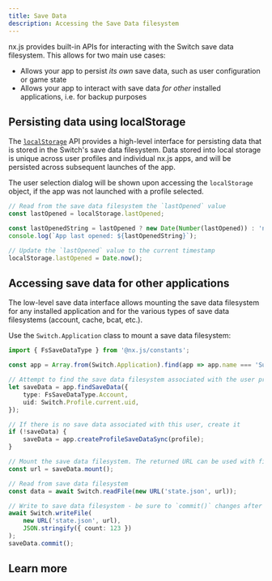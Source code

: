 ```yaml
---
title: Save Data
description: Accessing the Save Data filesystem
---
```


nx.js provides built-in APIs for interacting with the Switch save data filesystem. This allows for two main use cases:

 * Allows your app to persist _its own_ save data, such as user configuration or game state
 * Allows your app to interact with save data _for other_ installed applications, i.e. for backup purposes

## Persisting data using localStorage

The [`localStorage`](/runtime/api/variables/localStorage) API provides a high-level interface for persisting data that is stored in the Switch's save data filesystem. Data stored into local storage is unique across user profiles and individual nx.js apps, and will be persisted across subsequent launches of the app.

The user selection dialog will be shown upon accessing the `localStorage` object, if the app was not launched with a profile selected.

```typescript
// Read from the save data filesystem the `lastOpened` value
const lastOpened = localStorage.lastOpened;

const lastOpenedString = lastOpened ? new Date(Number(lastOpened)) : 'never';
console.log(`App last opened: ${lastOpenedString}`);

// Update the `lastOpened` value to the current timestamp
localStorage.lastOpened = Date.now();
```

## Accessing save data for other applications

The low-level save data interface allows mounting the save data filesystem for any installed application and for the various types of save data filesystems (account, cache, bcat, etc.).

Use the `Switch.Application` class to mount a save data filesystem:

```typescript
import { FsSaveDataType } from '@nx.js/constants';

const app = Array.from(Switch.Application).find(app => app.name === 'Super Mario 64');

// Attempt to find the save data filesystem associated with the user profile and current app
let saveData = app.findSaveData({
    type: FsSaveDataType.Account,
    uid: Switch.Profile.current.uid,
});

// If there is no save data associated with this user, create it
if (!saveData) {
    saveData = app.createProfileSaveDataSync(profile);
}

// Mount the save data filesystem. The returned URL can be used with filesystem operations
const url = saveData.mount();

// Read from save data filesystem
const data = await Switch.readFile(new URL('state.json', url));

// Write to save data filesystem - be sure to `commit()` changes after a write!
await Switch.writeFile(
    new URL('state.json', url),
    JSON.stringify({ count: 123 })
);
saveData.commit();
```

## Learn more

<Cards>
  <Card title="Learn more about user profile selection" href="/runtime/concepts/profiles" />
  <Card title="Learn more about the `Switch.Application` class" href="/runtime/concepts/applications" />
</Cards>
